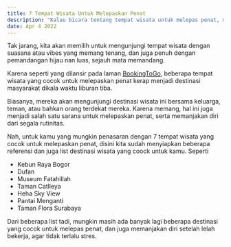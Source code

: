 ```yaml
---
title: 7 Tempat Wisata Untuk Melepaskan Penat
description: "Kalau bicara tentang tempat wisata untuk melepas penat, mungkin sebagian dari kita akan mencari informasi dan juga letak dari destinasi wisata yang memang cocok untuk memanjakan diri."
date: Apr 4 2022
---
```

Tak jarang, kita akan memilih untuk mengunjungi tempat wisata dengan suasana atau vibes yang memang tenang, dan juga penuh dengan pemandangan hijau nan luas, sejauh mata memandang.

Karena seperti yang dilansir pada laman [BookingToGo](https://bookingtogo.com), beberapa tempat wisata yang cocok untuk melepaskan penat kerap menjadi destinasi masyarakat dikala waktu liburan tiba.

Biasanya, mereka akan mengunjungi destinasi wisata ini bersama keluarga, teman, atau bahkan orang terdekat mereka. Karena memang, hal ini juga menjadi salah satu sarana untuk melepaskan penat, serta memanjakan diri dari segala rutinitas.

Nah, untuk kamu yang mungkin penasaran dengan 7 tempat wisata yang cocok untuk melepaskan penat, disini kita sudah menyiapkan beberapa referensi dan juga list destinasi wisata yang coock untuk kamu. Seperti

- Kebun Raya Bogor
- Dufan
- Museum Fatahillah
- Taman Catlleya
- Heha Sky View
- Pantai Menganti
- Taman Flora Surabaya

Dari beberapa list tadi, mungkin masih ada banyak lagi beberapa destinasi yang cocok untuk melepas penat, dan juga memanjakan diri setelah lelah bekerja, agar tidak terlalu stres.
